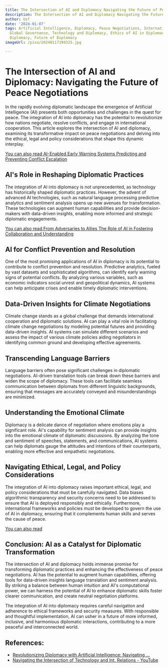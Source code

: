 ```yaml
---
title: The Intersection of AI and Diplomacy Navigating the Future of Peace Negotiations
description: The Intersection of AI and Diplomacy Navigating the Future of Peace Negotiations
author: Usf
date: '2024-01-07'
tags: Artificial Intelligence, Diplomacy, Peace Negotiations, International Relations,
  Global Governance, Technology and Diplomacy, Ethics of AI in Diplomacy, AI-Enabled
  Diplomacy, Future of Diplomacy
imageUrl: /pixa/20240117194325.jpg

---
```

# The Intersection of  AI and Diplomacy: Navigating the Future of Peace Negotiations

In the rapidly  evolving diplomatic landscape the emergence of Artificial Intelligence (AI) presents both opportunities and challenges in the  quest for peace. The integration of AI into diplomacy has the potential to  revolutionize how nations negotiate, resolve conflicts,  and engage in international cooperation. This article explores the intersection of AI and diplomacy, examining its transformative impact on peace negotiations and delving into the  ethical, legal and policy considerations that shape this dynamic interplay.

[You can also read AI-Enabled Early Warning Systems Predicting and Preventing Conflict Escalation](AI-Enabled%20Early%20Warning%20Systems%20Predicting%20and%20Preventing%20Conflict%20Escalation)


## AI's Role in Reshaping Diplomatic Practices

The integration of AI into diplomacy is not unprecedented, as  technology has historically shaped diplomatic practices. However, the advent  of advanced AI technologies, such as natural language processing  predictive analytics and sentiment analysis opens up  new avenues for transformation. These technologies can augment human capabilities and provide decision-makers with data-driven insights, enabling more  informed and strategic  diplomatic engagements.

[You can  also read From Adversaries to Allies The  Role of AI in Fostering Collaboration and Understanding](From%20Adversaries%20to%20Allies%20The%20Role%20of%20AI%20in%20Fostering%20Collaboration%20and%20Understanding)


## AI for Conflict  Prevention and Resolution

One of  the most promising applications of AI in diplomacy is its potential to contribute  to conflict prevention  and resolution. Predictive analytics, fueled by vast datasets and sophisticated  algorithms, can identify early warning signs of potential  conflicts. By analyzing various variables, such as economic indicators social unrest and geopolitical dynamics, AI  systems  can help  anticipate crises and enable timely diplomatic interventions.

##  Data-Driven Insights for Climate  Negotiations

Climate change stands as a global challenge that demands international cooperation and diplomatic solutions.  AI can play a vital role in facilitating climate change negotiations by modeling potential futures and providing data-driven insights.  AI systems can  simulate different scenarios and assess the impact of various climate  policies aiding negotiators in  identifying common  ground and developing effective agreements.

## Transcending Language Barriers

Language barriers often pose significant challenges  in diplomatic negotiations. AI-driven translation tools can break down  these barriers and widen the scope of diplomacy. These tools can facilitate seamless communication  between diplomats  from different  linguistic backgrounds, ensuring  that messages are accurately conveyed and misunderstandings  are minimized.

## Understanding the Emotional Climate

Diplomacy is a  delicate dance of negotiation where emotions play a significant role. AI's capability for sentiment analysis can  provide insights into the emotional climate of diplomatic  discussions. By analyzing the tone and sentiment of speeches, statements, and communications, AI systems can help diplomats gauge  the attitudes and intentions of  their counterparts, enabling more  effective and empathetic negotiations.

## Navigating Ethical, Legal, and Policy Considerations

The integration of AI into diplomacy raises important ethical, legal, and policy  considerations that must be carefully navigated. Data biases algorithmic transparency and security concerns need to be addressed to ensure that AI is deployed responsibly and ethically. Furthermore,  international frameworks and policies must be developed to govern the use of AI  in diplomacy, ensuring that it complements human skills and serves the cause of peace.

[You can also read  ]()


## Conclusion: AI as a Catalyst for Diplomatic  Transformation

The intersection  of AI  and diplomacy holds immense promise  for  transforming diplomatic practices and enhancing the effectiveness  of peace negotiations. AI has the potential to augment human capabilities, offering tools for data-driven insights language translation and sentiment analysis. By striking a balance between  human  intuition and AI's computational power, we can harness the potential of AI to enhance diplomatic skills foster clearer communication, and create neutral negotiation platforms.

The integration of AI into diplomacy requires careful navigation and adherence  to ethical frameworks and security measures. With responsible and thoughtful implementation, AI can usher in a  future of more informed, inclusive, and harmonious diplomatic  interactions, contributing  to a more peaceful and interconnected world.

## References:
- [Revolutionizing Diplomacy with Artificial Intelligence: Navigating ...](https://www.linkedin.com/pulse/revolutionizing-diplomacy-artificial-intelligence-new-malak-6x63f)
- [Navigating the Intersection of Technology and Int. Relations - YouTube](https://www.youtube.com/watch?v=mDGsaRJ-eqA)

